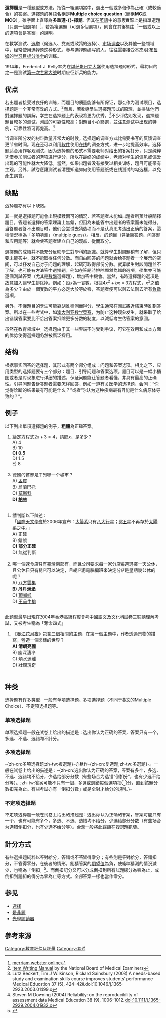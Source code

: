 {{NoteTA
|G1=IT
|1=zh-tw:複選題;zh-cn:多项选择题;多項選擇題=>zh-tw:複選題;
|2=zh-tw:單選題;zh-cn:单项选择题;單項選擇題=>zh-tw:單選題;
}}
{{Not|選填題}}
'''選擇題'''是一種題型或方法，指從一組選項當中，選出一個或多個作為正確（或較適合）的答案。選擇題的英語名稱是'''Multiple choice question'''（簡稱'''MC'''或'''MCQ'''），雖字面上直譯為'''多重選-{}-擇題'''，但其在[[英语|英語]]中的意思實際上是指單選題（只選一個選項）<ref>[http://www.m-w.com/cgi-bin/dictionary?book=Dictionary&va=multiple+choice merriam webster online]</ref>，若為複選題（可選多個選項），則會在其後標註「一個或以上的選項會是答案」的說明。

<!-----以下是翻译自英文的内容，可根据版面和通顺需求进行增减，谢谢---->
在教学测试、[[选举|选举]]（候选人、党派或政策的选择）、[[市场调查|市场调查]]以及其他一些领域中，经常使用选择题这种形式。参与选择题编写的人，往往需要接受[[本杰明·布鲁姆|本杰明·布鲁姆]]的[[布魯姆分類學|学习目标分类学]]的训练。

1914年，Frederick J. Kelly率先在[[堪萨斯州立大学|堪萨斯州立大学]]使用选择题的形式，最初目的之一是测试[[第一次世界大战|第一次世界大战]]时期应征新兵的能力。

==优点==
若出题者接受过良好的训练，而题目的质量能够有所保证，那么作为测试项目，选择题是一个非常有效的方式。<ref>[http://www.nbme.org/publications/item-writing-manual-download.html Item Writing Manual] {{Wayback|url=http://www.nbme.org/publications/item-writing-manual-download.html |date=20070929044551 }} by the National Board of Medical Examiners</ref>而且，若教導學生選擇題形式的原理，並掃除他們對選擇題的誤解，学生在选择题上的表现將更为优秀。<ref>Lutz Beckert, Tim J Wilkinson, Richard Sainsbury (2003) A needs-based study and examination skills course improves students' performance Medical Education 37 (5), 424–428.doi:10.1046/j.1365-2923.2003.01499.x</ref>不少评估則发现，選擇題題目較多的测试，測試的可靠性較高；對題目小心篩選，並注意测试中出现的特例，可靠性將可再提高。<ref name="Downing">Steven M Downing (2004) Reliability: on the reproducibility of assessment data Medical Education 38 (9), 1006–1012. doi:10.1111/j.1365-2929.2004.01932.x </ref>

当调查所分发的材料数量非常大的时候，选择题的调查方式比需要书写的反馈调查更节省时间。现在还可以利用[[软件|软件]]使用[[互聯網|在线]]的调查方式，进一步地提高效率。选择题适合用作客观测试，因为选择题的形式不需要老师对给出的答案打分，只是纯粹凭借参加测试者的选项进行评分，所以在最终的成绩中，老师对学生的[[偏见|偏见]]或偏爱出现的可能性就大大降低。當然，如果出题者没有接受过相关训练，题目可能带有主观。另外，試卷應讓测试者清楚知道如何使用答题纸或在线测试的勾选框，以免產生誤會。

==缺點==
选择题亦有以下缺點。

其一就是選擇題可能會出現模稜兩可的情況，若答題者未能如出題者所預計般闡釋題目，答題者選擇的答案理論上無錯，但因為未能答中出題者的答案而未能得分。当答题者答不出题目时，他们会尝试去猜选项而不是认真思考选出正确的答案，這種情況稱為「多項猜測」（multiple guess）。相反，{{le|自由回答|free response}}的题目（包括简答题、问答题和应用题等）就会使答题者建立自己的观点，從而取分。 

選擇題的成績并不能充分反映學生對學科的認識。就算學生對問題稍有了解，但只要未能答中，就不能取得任何分數。而自由回答的问题就会给答题者一个展示的空间，可以抒发自己对于问题的理解，起碼可取得部份分數。就算學生對該問題並不了解，也可能有方法答中選擇題，例如在答題時排除顯然為錯的選項，學生亦可能逐個測試答案（尤其是[[數學|數學]]選擇題），增加答中機會。當然，有時選擇題的選項是故意加入讓學生排除掉。例如：設<math>x</math>為一實數，根據<math>4x^2 + bx=3</math>方程式，<math>x^2</math>之值為多少？由於一個實數的平方必定大於等於零，答題者便可以刪去法刪去所有[[負數|負數]]選項。

另外，不懂題目的學生可能靠胡亂猜測而得分，學生通常在測試將近結束時亂劃答案。所以在一些考试中，如[[澳大利亚数学竞赛|澳大利亚数学竞赛]]，为防止这种现象发生，就采取了给出错误答案要比不给出答案扣除更多分数的制度，以減低考生估答案的意圖。

虽然在教育领域中，选择题由于其一些弊端不时受到争议，可它在效用和成本方面的优势使得選擇題仍然被廣泛採用。

==结构==
根据事实回答的选择题，其形式有两个部分组成：问题和答案选项。相比之下，应用类型的选择题要有三个部分：题目、引导问题和答案选项。题目可以是一幅小插图或者是对现象进行详细的描述，保证问题能让答题者看懂，并具有最高的正确性。引导问题告诉答题者需要怎样回答，例如一道有关医学的选择题，会问：“你觉得诊断的结果最有可能是什么？”或者“你认为这种疾病最有可能是什么病原体导致的？”。

==例子==
以下列出單項選擇題的例子，'''粗體'''為正確答案。
#給定方程式<math>2x+3=4</math>，請問<math>x</math>，是多少？<br>A) 4<br>B) 10<br>'''C) 0.5'''<br>D) 1.5<br>E) 8<br><br>
#德國的首都是下列哪一个城市？<br>A) [[孟買|孟買]] <br>B) [[烏蘭巴托|烏蘭巴托]]<br>C) [[莫斯科|莫斯科]]<br>'''D) [[柏林|柏林]]'''<br><br>
<!-----以上是翻译自英文的内容，可根据版面和通顺需求进行增减，谢谢---->
<!-----以下是增添的内容，希望大家一起来编辑谢谢---->
#請判斷以下陳述：<br>「[[國際天文學會|國際天文學會]]於2006年宣布：[[太陽系|太陽系]]只有[[八大行星|八大行星]]；[[冥王星|冥王星]]不再存於[[太陽系|太陽系]]之中。」<br>A) 正確<br>B) 錯誤<br>'''C) 部分正確'''<br>D) 無從判斷<br><br>
#哪一個[[速食|速食]]店只有臺灣南部有，而且公司要求每一家分店每週選擇一天公休，且公休日只有總店可以決定，且總店用電腦編班來決定分店是星期幾公休的呢？<br>A) [[八方雲集|八方雲集]] <br>'''B) [[丹丹漢堡|丹丹漢堡]]'''<br>C) [[頂呱呱|頂呱呱]]<br>D) [[王品牛排|王品牛排]]<br><br>
此題型最早出現在2004年香港高級程度會考中國語文及文化科試卷三聆聽理解考試，又被考生稱為「奪命四式」
#《[[春江花月夜|春江花月夜]]》包含三個相關的主題，在第一個主題中，作者透過景物的描寫，營造一個怎樣的世界？<br>'''A) 清朗亮麗'''<br>B) 幽深淒冷<br>C) 煩水迷離<br>D) 壯闊瑰奇<br><br>
<!--请勿再添加任何新的问题，五个已经足够了-->

== 种类 ==
选择题有许多类型，一般有单项选择题、多项选择题（不同于英文的Multiple Choice）、不定项选择题等。

=== 单项选择题 ===
单项选择题一般在试卷上给出的描述是：选出你认为正确的答案，答案只有一个，多选、不选、选错均不計分。

=== 多项选择题 ===
-{zh-cn:多项选择题;zh-tw:複選題}-亦稱作-{zh-cn:复选题;zh-tw:多選題}-。一般在试卷上给出的描述是：-{zh-cn:选出你认为正确的答案，答案有多个，多选、不选、选错均不给分，少选给部分分数（有些场合为选错“倒扣分”，也有少选不给分等）。;zh-tw:答案可能不只有一個，多選或選錯每個選項扣◯分，直到該題分數扣完為止。有些考試亦有「倒扣分數」或是全對才給分的規則。}-

=== 不定项选择题 ===
不定项选择题一般在试卷上给出的描述是：选出你认为正确的答案，答案可能只有一个，也有可能有多个，多选、不选、选错均不给分，少选给部分分数（有些场合为选错倒扣分，也有少选不给分等）。台灣一般將此歸類在複選題範疇。

==計分方式==
有些選擇題純粹以答對給分，答錯或不答皆得零分；有些則是答對給分，答錯扣分，不答得零分。在後者的情形，亂猜答案的[[期望值|期望值]]為負，使純粹猜測的情況減少，也稱為「倒扣」<ref>{{Cite web |url=http://www.ceec.edu.tw/CeecMag/articles/155/155-8.htm |title=指定科目考試選擇題計分Q&A |access-date=2007-10-05 |archive-url=https://web.archive.org/web/20080302210633/http://www.ceec.edu.tw/CeecMag/articles/155/155-8.htm |archive-date=2008-03-02 |dead-url=yes }}</ref>。而倒扣記分又可以分成倒扣到所有試題總分為零為止，或倒扣到題組的得分為零為止等方式。全部答案一樣也當作零分。

==参见==
* [[选择|选择]]
* [[是非題|是非題]]
* [[光學閱讀器|光學閱讀器]]

==參考來源==
{{reflist|2}}

[[Category:教育評估及評量|Category:教育評估及評量]]
[[Category:考试|Category:考试]]